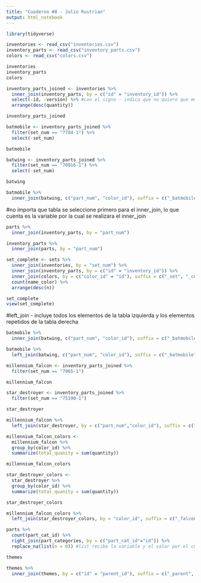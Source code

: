 ```yaml
---
title: "Cuaderno #8 - Julio Rustrian"
output: html_notebook
---
```


```r
library(tidyverse)

inventories <- read_csv("inventories.csv")
inventory_parts <- read_csv("inventory_parts.csv")
colors <- read_csv("colors.csv")

inventories
inventory_parts
colors
```

```r
inventory_parts_joined <- inventories %>%
  inner_join(inventory_parts, by = c("id" = "inventory_id")) %>%
  select(-id, -version) %>% #con el signo - indica que no quiero que muestre esas columnas
  arrange(desc(quantity))

inventory_parts_joined

batmobile <- inventory_parts_joined %>%
  filter(set_num == "7784-1") %>%
  select(-set_num)

batmobile

batwing <- inventory_parts_joined %>%
  filter(set_num == "70916-1") %>%
  select(-set_num)

batwing

batmobile %>%
  inner_join(batwing, c("part_num", "color_id"), suffix = c("_batmobile", "_batwing")) #utilizamos el inner_join de esta forma para identificar elementos que coincidan con las dos caracteristicas indicadas, en este caso part_num y color_id
```

#no importa que tabla se seleccione primero para el inner_join, lo que cuenta es la variable por la cual se realizara el inner_join
```r
parts %>%
  inner_join(inventory_parts, by = "part_num")

inventory_parts %>%
  inner_join(parts, by = "part_num")
```

```r
set_complete <- sets %>%
  inner_join(inventories, by = "set_num") %>%
  inner_join(inventory_parts, by = c("id" = "inventory_id")) %>%
  inner_join(colors, by = c("color_id" = "id"), suffix = c("_set", "_color")) %>%
  count(name_color) %>%
  arrange(desc(n))

set_complete
view(set_complete)
```

#left_join - incluye todos los elementos de la tabla izquierda y los elementos repetidos de la tabla derecha
```r
batmobile %>%
  inner_join(batwing, c("part_num", "color_id"), suffix = c("_batmobile","_batwing"))

batmobile %>%
  left_join(batwing, c("part_num", "color_id"), suffix = c("_batmobile","_batwing"))
```


```r
millennium_falcon <- inventory_parts_joined %>%
  filter(set_num == "7965-1")

millennium_falcon

star_destroyer <- inventory_parts_joined %>%
  filter(set_num == "75190-1")

star_destroyer

millennium_falcon %>%
  left_join(star_destroyer, by = c("part_num","color_id"), suffix = c("_falcon", "_star_destroyer"))

millennium_falcon_colors <-
  millennium_falcon %>%
  group_by(color_id) %>%
  summarize(total_quanity = sum(quantity))

millennium_falcon_colors

star_destroyer_colors <-
  star_destroyer %>%
  group_by(color_id) %>%
  summarize(total_quanity = sum(quantity))

star_destroyer_colors

millennium_falcon_colors %>%
  left_join(star_destroyer_colors, by = "color_id", suffix = c("_falcon", "_star_destroyer") )
```

```r
parts %>%
  count(part_cat_id) %>%
  right_join(part_categories, by = c("part_cat_id"="id")) %>%
  replace_na(list(n = 0)) #list recibe la variable y el valor por el cual se quiere reemplazar N/A
```

```r
themes
```

```r
themes %>%
  inner_join(themes, by = c("id" = "parent_id"), suffix = c("_parent", "_child"))
```





